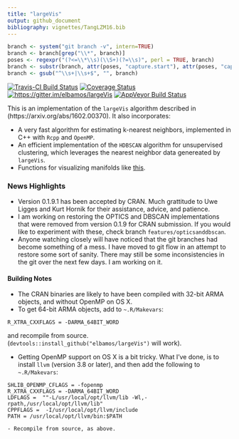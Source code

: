 ```yaml
---
title: "largeVis"
output: github_document
bibliography: vignettes/TangLZM16.bib
---
```

```r
branch <- system("git branch -v", intern=TRUE)
branch <- branch[grep("\\*", branch)]
poses <- regexpr("(?<=\\*\\s)(\\S+)(?=\\s)", perl = TRUE, branch)
branch <- substr(branch, attr(poses, "capture.start"), attr(poses, "capture.start") + attr(poses, "capture.length"))
branch <- gsub("^\\s+|\\s+$", "", branch)
```
[![Travis-CI Build Status](https://travis-ci.org/elbamos/largeVis.svg?branch=master)](https://travis-ci.org/elbamos/largeVis)
[![Coverage Status](https://img.shields.io/codecov/c/github/elbamos/largeVis/master.svg)](https://codecov.io/gh/elbamos/largeVis/branch/master) [![https://gitter.im/elbamos/largeVis](https://badges.gitter.im/elbamos/largeVis.svg)](https://gitter.im/elbamos/largeVis?utm_source=badge&utm_medium=badge&utm_campaign=pr-badge&utm_content=badge)
[![AppVeyor Build Status](https://ci.appveyor.com/api/projects/status/github/elbamos/largeVis?branch=master&svg=true)](https://ci.appveyor.com/project/elbamos/largeVis?branch=master)

This is an implementation of the `largeVis` algorithm described in (https://arxiv.org/abs/1602.00370).  It also incorporates:

*	A very fast algorithm for estimating k-nearest neighbors, implemented in C++ with `Rcpp` and `OpenMP`.
* An efficient implementation of the `HDBSCAN` algorithm for unsupervised clustering, which leverages the nearest neighbor data genereated by `largeVis`. 
* Functions for visualizing manifolds like [this](http://cs.stanford.edu/people/karpathy/cnnembed/).

### News Highlights

* Version 0.1.9.1 has been accepted by CRAN. Much grattitude to Uwe Ligges and Kurt Hornik for their assistance, advice, and patience. 
* I am working on restoring the OPTICS and DBSCAN implementations that were removed from version 0.1.9 for CRAN submission. If you would like to experiment with these, check branch `features/opticsanddbscan`. 
* Anyone watching closely will have noticed that the git branches had become something of a mess.  I have moved to git flow in an attempt to restore some sort of sanity.  There may still be some inconsistencies in the git over the next few days. I am working on it. 

#### Building Notes

* The CRAN binaries are likely to have been compiled with 32-bit ARMA objects, and without OpenMP on OS X. 
* To get 64-bit ARMA objects, add to `~.R/Makevars`:
```
R_XTRA_CXXFLAGS = -DARMA_64BIT_WORD
```
and recompile from source. (`devtools::install_github("elbamos/largeVis")` will work). 

* Getting OpenMP support on OS X is a bit tricky. What I've done, is to install `llvm` (version 3.8 or later), and then add the following to `~.R/Makevars`:
```
SHLIB_OPENMP_CFLAGS = -fopenmp
R_XTRA_CXXFLAGS = -DARMA_64BIT_WORD
LDFLAGS =  ""-L/usr/local/opt/llvm/lib -Wl,-rpath,/usr/local/opt/llvm/lib"
CPPFLAGS =  -I/usr/local/opt/llvm/include
PATH = /usr/local/opt/llvm/bin:$PATH 
```
	- Recompile from source, as above.  
